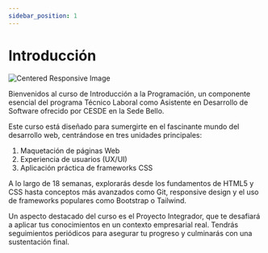 ```yaml
---
sidebar_position: 1
---
```


# Introducción

<div class="flex justify-center">
  <img src="https://images.unsplash.com/photo-1583508915901-b5f84c1dcde1?q=80&w=2070&auto=format&fit=crop&ixlib=rb-4.0.3&ixid=M3wxMjA3fDB8MHxwaG90by1wYWdlfHx8fGVufDB8fHx8fA%3D%3D" alt="Centered Responsive Image" class="max-w-full h-auto" />
</div>

Bienvenidos al curso de Introducción a la Programación, un componente esencial del programa Técnico Laboral como Asistente en Desarrollo de Software ofrecido por CESDE en la Sede Bello.

Este curso está diseñado para sumergirte en el fascinante mundo del desarrollo web, centrándose en tres unidades principales:

1.  Maquetación de páginas Web
2.  Experiencia de usuarios (UX/UI)
3.  Aplicación práctica de frameworks CSS

A lo largo de 18 semanas, explorarás desde los fundamentos de HTML5 y CSS hasta conceptos más avanzados como Git, responsive design y el uso de frameworks populares como Bootstrap o Tailwind.

Un aspecto destacado del curso es el Proyecto Integrador, que te desafiará a aplicar tus conocimientos en un contexto empresarial real. Tendrás seguimientos periódicos para asegurar tu progreso y culminarás con una sustentación final.

